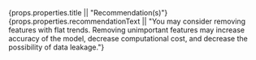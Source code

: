 
<div style={{ width: props.width, height: props.height, padding: "10px" }}>
  <div style={{ fontWeight: "bold", marginBottom: "5px" }}>
    {props.properties.title || "Recommendation(s)"}
  </div>
  <div>
    {props.properties.recommendationText || "You may consider removing features with flat trends. Removing unimportant features may increase accuracy of the model, decrease computational cost, and decrease the possibility of data leakage."}
  </div>
</div>